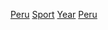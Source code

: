 [[Category:各年份各國體育|Peru]]
[[Category:依年份劃分的秘魯|Sport]]
[[Category:秘魯體育|Year]]
[[Category:各年份南美洲體育|Peru]]